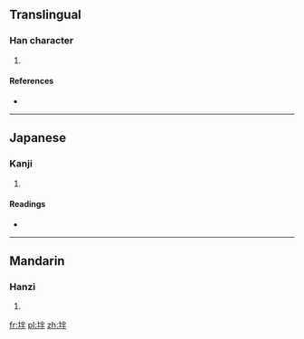 ==Translingual==

===Han character===
{{Han char|rn=32|rad=土|as=05|sn=8|four=4915<sub>0</sub>|canj=土火手 (GFQ)|ids=⿰[[土]][[半]]}}

# {{defn|Han|sort=土05}}

====References====
* {{Han ref|kx=0226.120|dkj=04967|dj=0461.260|hdz=10435.010|uh=5762|ud=22370|bh=CBFE|bd=52222}}

----

==Japanese==

===Kanji===
{{ja-kanji|grade=|rs=土05}}

# {{defn|lang=ja|sort=土05}}

====Readings====
* {{ja-readings|on=[[はん]] (han), [[ばん]] (ban)|kun=[[たひらか]] (tahiraka), [[ちり]] (chiri)}}

----

==Mandarin==

===Hanzi===
{{cmn-hanzi|pin=[[pǎn]] ([[pan3]])|wg=p'an<sup>3</sup>}}

# {{defn|lang=cmn|sort=土05}}

[[fr:坢]]
[[pl:坢]]
[[zh:坢]]